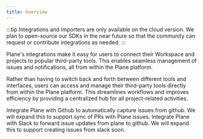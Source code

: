 ```yaml
---
title: Overview
---
```



:::tip Integrations and importers are only available on the cloud version. We plan to open-source our SDKs in the near future so that the community can request or contribute integrations as needed.
:::

Plane's integrations make it easy for users to connect their Workspace and projects to popular third-party tools. This enables seamless management of issues and notifications, all from within the Plane platform.

Rather than having to switch back and forth between different tools and interfaces, users can access and manage their third-party tools directly from within the Plane platform. This streamlines workflows and improves efficiency by providing a centralized hub for all project-related activities.

<CardGroup cols={2}>
  <Card title="Github" icon="FaGithub" href="/plane-integrations/github">
    Integrate Plane with Github to automatically capture issues from github. We will expand this to support sync of PRs with Plane issues.
  </Card>
  <Card title="Slack" icon="FaSlack" href="/plane-integrations/slack">
    Integrate Plane with Slack to forward issue updates from plane to github. We will expand this to support creating issues from slack soon.
  </Card>
</CardGroup>